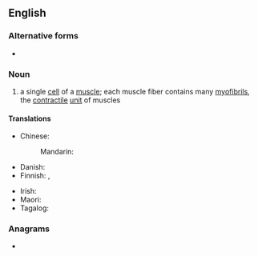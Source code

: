 ==English==
{{wikipedia}}

===Alternative forms===
* {{alter|en|muscle fibre}}

===Noun===
{{en-noun|~}}

# a single [[cell]] of a [[muscle]]; each muscle fiber contains many [[myofibril]]s, the [[contractile]] [[unit]] of muscles
#: {{syn|en|myocyte}}

====Translations====
{{trans-top|single cell of a muscle}}
* Chinese:
*: Mandarin: {{t-needed|cmn}}
* Danish: {{t-needed|da}}
* Finnish: {{t+|fi|lihassolu}}, {{l|fi|lihassyy}}
{{trans-mid}}
* Irish: {{t|ga|snáithín matáin|m}}
* Maori: {{t|mi|weu uaua}}
* Tagalog: {{t|tl|binggas}}
{{trans-bottom}}

===Anagrams===
* {{anagrams|en|a=bceefilmrsu|muscle fibre}}